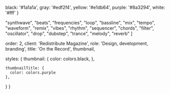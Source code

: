 
  black: '#1a1a1a',
  gray: '#edf2f4',
  yellow: '#e1db64',
  purple: '#8a3294',
  white: '#fff'
}

  "synthwave",
  "beats",
  "frequencies",
  "loop",
  "bassline",
  "mix",
  "tempo",
  "waveform",
  "remix",
  "vibes",
  "rhythm",
  "sequencer",
  "chords",
  "filter",
  "oscillator",
  "drop",
  "dubstep",
  "trance",
  "melody",
  "reverb"
]

  order: 2,
  client: 'Redistribute Magazine',
  role: 'Design, development, branding',
  title: 'On the Record',
  thumbnail,

  styles: {
    thumbnail: {
      color: colors.black,
    },

    thumbnailTitle: {
      color: colors.purple
    },
  }
}
